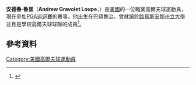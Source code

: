 {{Infobox golfer
| name              = Andrew Loupe
| image             = 
| imagesize         = 
| caption           = 
| fullname          = Andrew Gravolet Loupe
| nickname          = 
| birth_date        = {{birth date and age|1988|11|22}}
| birth_place       = [[巴頓魯治_(路易西安納州)|巴頓魯治 (路易西安納州)]]
| death_date        = <!-- {{Death date and age|YYYY|MM|DD|1988|11|22}} -->
| death_place       = 
| height            = {{height|ft=6|in=1}}
| weight            = {{convert|180|lb|kg st|abbr=on}}
| nationality       = {{USA}}
| residence         = [[巴頓魯治_(路易西安納州)|巴頓魯治 (路易西安納州)]]
| spouse            = 
| partner           = 
| children          = 
| college           = [[路易斯安納州立大學|LSU]]
| yearpro           = 2011
| retired           = <!-- Year retired -->
| tour              = [[PGA巡迴賽|PGA巡迴賽]]
| extour            = [[Web.com巡迴賽|Web.com巡迴賽]]
| prowins           = 1
| pgawins           = 
| eurowins          = <!-- Number of European Tour wins -->
| japwins           = <!-- Number of Japan Golf Tour wins -->
| asiawins          = <!-- Number of Asian Tour wins -->
| sunwins           = <!-- Number of Sunshine Tour wins -->
| auswins           = <!-- Number of PGA Tour of Australasia wins -->
| nwidewins         = 1
| chalwins          = <!-- Number of Challenge Tour wins -->
| champwins         = <!-- Number of Champions Tour wins -->
| seneurowins       = <!-- Number of European Seniors Tour wins -->
| otherwins         = <!-- Number of Other wins -->
| majorwins         = <!-- Number of Major Championship wins -->
| masters           = 
| usopen            = 
| open              = 
| pga               = 
| wghofid           = <!-- World Golf Hall of Fame member ID -->
| wghofyear         = <!-- World Golf Hall of Fame year inducted -->
| award1            = 
| year1             = 
| awardssection     = <!-- location of awards page or section -->
}}
'''安德魯·魯普'''（'''Andrew Gravolet Loupe'''，{{bd|1988年|11月22日}}）是[[美國|美國]]的一位職業高爾夫球運動員，現在參加[[PGA巡迴賽|PGA巡迴賽]]的賽事。他出生在巴頓魯治，曾就讀於[[路易斯安那州立大學|路易斯安那州立大學]]並且是學校高爾夫球球隊的成員<ref name="pga">{{cite web |url=http://www.pgatour.com/players/player.35300.andrew-loupe.html/profile |title=Player Profile: Andrew Loupe |publisher=[[PGA_Tour|PGA Tour]] |accessdate=March 30, 2014 |archive-date=2016-07-21 |archive-url=https://web.archive.org/web/20160721055509/http://www.pgatour.com/players/player.35300.andrew-loupe.html/profile |dead-url=no }}</ref>。
==參考資料==
{{reflist}}
[[Category:美國高爾夫球運動員|Category:美國高爾夫球運動員]]